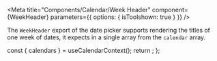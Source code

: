 
<Meta
  title="Components/Calendar/Week Header"
  component={WeekHeader}
  parameters={{
    options: { isToolshown: true }
  }}
/>

The `WeekHeader` export of the date picker supports rendering the titles of one week of dates, it expects in a single array from the `calendar` array.


  const { calendars } = useCalendarContext();
  return <WeekHeader calendar={calendars[0]} />;
};

<Canvas>
  <Story name="Week Header">
    <Root date={displayDate}>
      <Template />
    </Root>
  </Story>
</Canvas>

<Canvas>
  <Story name="Week header with Monday as first day of week">
    <Root
      date={displayDate}
      firstDayOfWeek={1}
      selected={new Date('2021-06-22')}
    >
      <Template />
    </Root>
  </Story>
</Canvas>
